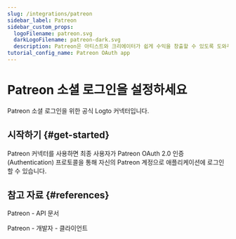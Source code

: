 ```yaml
---
slug: /integrations/patreon
sidebar_label: Patreon
sidebar_custom_props:
  logoFilename: patreon.svg
  darkLogoFilename: patreon-dark.svg
  description: Patreon은 아티스트와 크리에이터가 쉽게 수익을 창출할 수 있도록 도와주는 멤버십 플랫폼입니다. (Patreon is a membership platform that makes it easy for artists and creators to get paid.)
tutorial_config_name: Patreon OAuth app
---
```




# Patreon 소셜 로그인을 설정하세요

Patreon 소셜 로그인을 위한 공식 Logto 커넥터입니다.

<GuideTip />

## 시작하기 \{#get-started}

Patreon 커넥터를 사용하면 최종 사용자가 Patreon OAuth 2.0 인증 (Authentication) 프로토콜을 통해 자신의 Patreon 계정으로 애플리케이션에 로그인할 수 있습니다.

<Integration />

## 참고 자료 \{#references}

<Url href="https://docs.patreon.com/">Patreon - API 문서</Url>

<Url href="https://www.patreon.com/portal/registration/register-clients">
  Patreon - 개발자 - 클라이언트
</Url>
